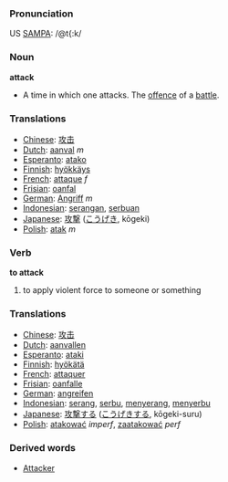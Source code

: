 === Pronunciation ===
US [[W:SAMPA|SAMPA]]: /@t{:k/

=== Noun ===
'''attack'''
*A time in which one attacks. The [[offence]] of a [[battle]].

=== Translations ===
*[[Chinese]]: [[攻击]]
*[[Dutch]]: [[aanval]] ''m''
*[[Esperanto]]: [[atako]]
*[[Finnish]]: [[hyökkäys]]
*[[French]]: [[attaque]] ''f''
*[[Frisian]]: [[oanfal]]
*[[German]]: [[Angriff]] ''m''
*[[Indonesian]]: [[serang|serangan]], [[serbu|serbuan]]
*[[Japanese]]: [[攻撃]] ([[こうげき]], kōgeki)
*[[Polish]]: [[atak]] ''m''

=== Verb ===
'''to attack'''
# to apply violent force to someone or something

=== Translations ===
*[[Chinese]]: [[攻击]]
*[[Dutch]]: [[aanvallen]]
*[[Esperanto]]: [[ataki]]
*[[Finnish]]: [[hyökätä]]
*[[French]]: [[attaquer]]
*[[Frisian]]: [[oanfalle]]
*[[German]]: [[angreifen]]
*[[Indonesian]]: [[serang]], [[serbu]], [[serang|menyerang]], [[serbu|menyerbu]]
*[[Japanese]]: [[攻撃]]する ([[こうげき]]する, kōgeki-suru)
*[[Polish]]: [[atakować]] ''imperf'', [[zaatakować]] ''perf''

=== Derived words ===
*[[Attacker]]